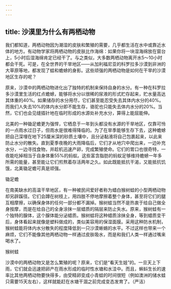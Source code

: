 ```yaml
---
---
---
```

title: 沙漠里为什么有两栖动物
---




我们都知道，两栖动物因为潮湿的皮肤和繁殖的需要，几乎都生活在水中或靠近水体的地方。有动物学家将两栖动物的皮肤比作海绵：如果你将一块湿海绵放在窗台上，5小时后湿海绵肯定已经干了。与之类似，大多数两栖动物离开水5～10小时都会干死。可是，在全世界的干旱地区——从加利福尼亚的科罗拉多沙漠到非洲的大草原等地，都发现了蛙和蟾蜍的身影。这些顽强的两栖动物是如何在干旱的沙漠地区生存的呢？

原来，沙漠中的两栖动物进化出了独特的机制来保持自身的水分。有一种在科罗拉多沙漠里生活的红点蟾蜍，能够将水分以很稀的尿液的形式贮存起来，贮水量高达其体重的40%。如果储存的水分用尽，它们甚至能忍受失去其体内水分的40%。而我们人失去10%的体内水分即不能生存，骆驼也只能失去体内水分的20%。当然，它们也会见缝插针地在临时形成的水源处补充水分，算得上能屈能伸。

北美的一种锄足蟾更为强悍，它栖息于一年到头都没有水源的干旱地区，仅靠可怜的一点雨水过日子，但雨水是很难得降临的。为了在旱季能够生存下去，这种蟾蜍把自己深埋在地下25厘米深的砂质土壤中，且分泌黏液将自己包裹起来，以此来防止水分的散失。直到夏季夜晚的大雨降临后，它们才从地穴中爬出来，一边补充水分，一边寻找食物，并趁机迅速产卵，完成繁殖使命。它们的胃口也很奇特，一夜能吃掉相当于自身体重55%的蚂蚁。这些富含脂肪的蚂蚁足够维持蟾蜍一年多所需的能量，甚至能让它们煎熬着存活两年之久。如此既能抵抗干渴，又能抵抗饥饿，北美锄足蟾可真是顽强。

锄足蟾



在南美缺水的高温干旱地区，有一种被民间爱好者称为蜡白猴树蛙的小型两栖动物却另辟蹊径。它们会蹲在树枝上，用四肢不停地摩擦着整个身体，甚至将它们的腿互相摩擦，以确保身体的任何一部分都不漏掉。猴树蛙当然不是热衷于给自己做全身按摩，而是在给自己的全身涂抹一层蜡质的隔层来防止失水。原来，猴树蛙有一个独特的腺体，这个腺体能分泌蜡质。猴树蛙将这种蜡质涂抹全身，等到蜡质变干后，身体看起来就像是塑料做成的，类似美容用的保湿面膜。采用这种防水机制，猴树蛙能将体内水分散失的程度降低到一只沙漠蜥蜴的水平。不过这样也带来一个麻烦，它们不能像其他两栖动物一样通过皮肤吸水，而是和我们人类一样通过嘴来喝水了。

猴树蛙



沙漠中的两栖动物又是怎么繁殖的呢？原来，它们是“看天生娃”的。一旦天上下雨，它们就会迅速把卵产在雨水形成的临时性水塘和水洼中。而且，蝌蚪生长的速率比其他两栖动物要快得多，由受精卵变成小青蛙的时间很短（例如澳洲的储水蛙只需要15天左右），这样就能赶在水塘干涸之前完成变态发育了。（严洁）